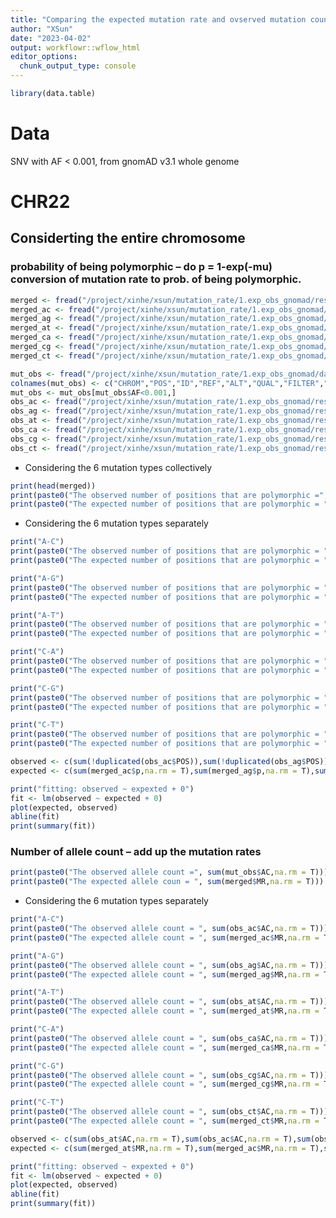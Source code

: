```yaml
---
title: "Comparing the expected mutation rate and ovserved mutation counts"
author: "XSun"
date: "2023-04-02"
output: workflowr::wflow_html
editor_options:
  chunk_output_type: console
---
```


```r
library(data.table)
```

# Data

SNV with AF < 0.001, from gnomAD v3.1 whole genome 

# CHR22

## Considerting the entire chromosome

### probability of being polymorphic -- do p = 1-exp(-mu) conversion of mutation rate to prob. of being polymorphic.

```r
merged <- fread("/project/xinhe/xsun/mutation_rate/1.exp_obs_gnomad/results/exp_merged_rare_chr22.csv")
merged_ac <- fread("/project/xinhe/xsun/mutation_rate/1.exp_obs_gnomad/results/exp_merged_ac_rare_chr22.csv")
merged_ag <- fread("/project/xinhe/xsun/mutation_rate/1.exp_obs_gnomad/results/exp_merged_ag_rare_chr22.csv")
merged_at <- fread("/project/xinhe/xsun/mutation_rate/1.exp_obs_gnomad/results/exp_merged_at_rare_chr22.csv")
merged_ca <- fread("/project/xinhe/xsun/mutation_rate/1.exp_obs_gnomad/results/exp_merged_ca_rare_chr22.csv")
merged_cg <- fread("/project/xinhe/xsun/mutation_rate/1.exp_obs_gnomad/results/exp_merged_cg_rare_chr22.csv")
merged_ct <- fread("/project/xinhe/xsun/mutation_rate/1.exp_obs_gnomad/results/exp_merged_ct_rare_chr22.csv")

mut_obs <- fread("/project/xinhe/xsun/mutation_rate/1.exp_obs_gnomad/data/chr22.SNV.txt")
colnames(mut_obs) <- c("CHROM","POS","ID","REF","ALT","QUAL","FILTER","AN","AC","AF")
mut_obs <- mut_obs[mut_obs$AF<0.001,]
obs_ac <- fread("/project/xinhe/xsun/mutation_rate/1.exp_obs_gnomad/results/obs_ac_rare_chr22.csv")
obs_ag <- fread("/project/xinhe/xsun/mutation_rate/1.exp_obs_gnomad/results/obs_ag_rare_chr22.csv")
obs_at <- fread("/project/xinhe/xsun/mutation_rate/1.exp_obs_gnomad/results/obs_at_rare_chr22.csv")
obs_ca <- fread("/project/xinhe/xsun/mutation_rate/1.exp_obs_gnomad/results/obs_ca_rare_chr22.csv")
obs_cg <- fread("/project/xinhe/xsun/mutation_rate/1.exp_obs_gnomad/results/obs_cg_rare_chr22.csv")
obs_ct <- fread("/project/xinhe/xsun/mutation_rate/1.exp_obs_gnomad/results/obs_ct_rare_chr22.csv")
```

- Considering the 6 mutation types collectively

```r
print(head(merged))
print(paste0("The observed number of positions that are polymorphic =", sum(!duplicated(mut_obs))))
print(paste0("The expected number of positions that are polymorphic = ", sum(merged$p,na.rm = T)))
```

- Considering the 6 mutation types separately

```r
print("A-C")
print(paste0("The observed number of positions that are polymorphic = ", sum(!duplicated(obs_ac$POS))))
print(paste0("The expected number of positions that are polymorphic = ", sum(merged_ac$p,na.rm = T)))

print("A-G")
print(paste0("The observed number of positions that are polymorphic = ", sum(!duplicated(obs_ag$POS))))
print(paste0("The expected number of positions that are polymorphic = ", sum(merged_ag$p,na.rm = T)))

print("A-T")
print(paste0("The observed number of positions that are polymorphic = ", sum(!duplicated(obs_at$POS))))
print(paste0("The expected number of positions that are polymorphic = ", sum(merged_at$p,na.rm = T)))

print("C-A")
print(paste0("The observed number of positions that are polymorphic = ", sum(!duplicated(obs_ca$POS))))
print(paste0("The expected number of positions that are polymorphic = ", sum(merged_ca$p,na.rm = T)))

print("C-G")
print(paste0("The observed number of positions that are polymorphic = ", sum(!duplicated(obs_cg$POS))))
print(paste0("The expected number of positions that are polymorphic = ", sum(merged_cg$p,na.rm = T)))

print("C-T")
print(paste0("The observed number of positions that are polymorphic = ", sum(!duplicated(obs_ct$POS))))
print(paste0("The expected number of positions that are polymorphic = ", sum(merged_ct$p,na.rm = T)))

observed <- c(sum(!duplicated(obs_ac$POS)),sum(!duplicated(obs_ag$POS)),sum(!duplicated(obs_at$POS)),sum(!duplicated(obs_ca$POS)),sum(!duplicated(obs_cg$POS)),sum(!duplicated(obs_ct$POS)))
expected <- c(sum(merged_ac$p,na.rm = T),sum(merged_ag$p,na.rm = T),sum(merged_at$p,na.rm = T),sum(merged_ca$p,na.rm = T),sum(merged_cg$p,na.rm = T),sum(merged_ct$p,na.rm = T))

print("fitting: observed ~ expexted + 0")
fit <- lm(observed ~ expected + 0)
plot(expected, observed)
abline(fit)
print(summary(fit))

```

### Number of allele count -- add up the mutation rates

```r
print(paste0("The observed allele count =", sum(mut_obs$AC,na.rm = T)))
print(paste0("The expected allele coun = ", sum(merged$MR,na.rm = T)))
```


- Considering the 6 mutation types separately

```r
print("A-C")
print(paste0("The observed allele count = ", sum(obs_ac$AC,na.rm = T)))
print(paste0("The expected allele count = ", sum(merged_ac$MR,na.rm = T)))

print("A-G")
print(paste0("The observed allele count = ", sum(obs_ag$AC,na.rm = T)))
print(paste0("The expected allele count = ", sum(merged_ag$MR,na.rm = T)))

print("A-T")
print(paste0("The observed allele count = ", sum(obs_at$AC,na.rm = T)))
print(paste0("The expected allele count = ", sum(merged_at$MR,na.rm = T)))

print("C-A")
print(paste0("The observed allele count = ", sum(obs_ca$AC,na.rm = T)))
print(paste0("The expected allele count = ", sum(merged_ca$MR,na.rm = T)))

print("C-G")
print(paste0("The observed allele count = ", sum(obs_cg$AC,na.rm = T)))
print(paste0("The expected allele count = ", sum(merged_cg$MR,na.rm = T)))

print("C-T")
print(paste0("The observed allele count = ", sum(obs_ct$AC,na.rm = T)))
print(paste0("The expected allele count = ", sum(merged_ct$MR,na.rm = T)))

observed <- c(sum(obs_at$AC,na.rm = T),sum(obs_ac$AC,na.rm = T),sum(obs_ag$AC,na.rm = T),sum(obs_ct$AC,na.rm = T),sum(obs_cg$AC,na.rm = T),sum(obs_ca$AC,na.rm = T))
expected <- c(sum(merged_at$MR,na.rm = T),sum(merged_ac$MR,na.rm = T),sum(merged_ag$MR,na.rm = T),sum(merged_ct$MR,na.rm = T),sum(merged_cg$MR,na.rm = T),sum(merged_ca$MR,na.rm = T))

print("fitting: observed ~ expexted + 0")
fit <- lm(observed ~ expected + 0)
plot(expected, observed)
abline(fit)
print(summary(fit))

```

